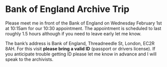 # Bank of England Archive Trip

Please meet me in front of the Bank of England on Wednesday February 1st at 10:15am for our 10:30 appointment. The appointment is scheduled to last roughly 1.5 hours although if you need to leave early let me know.

The bank's address is Bank of England, Threadneedle St, London, EC2R 8AH. For this visit **please bring a valid ID** (passport or drivers license). If you anticipate trouble getting ID please let me know in advance and I will speak to the archivists.
